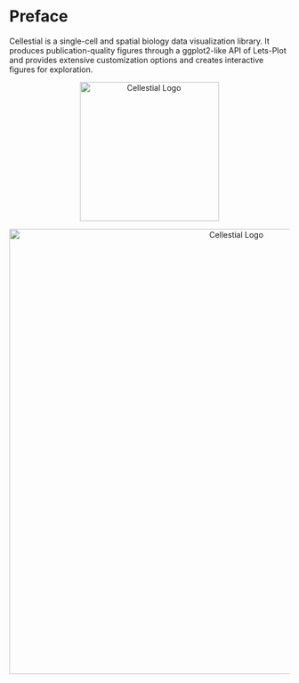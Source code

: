 # Preface {.unnumbered}

Cellestial is a single-cell and spatial biology data visualization library.
It produces publication-quality figures through a ggplot2-like API of Lets-Plot and provides extensive customization options and creates interactive figures for exploration.



<p align="center">
    <img src="https://github.com/datavil/cellestial/blob/master/assets/cellestial_logo.png?raw=true" alt="Cellestial Logo" width="250">
</p>

<p align="center">
    <img src="https://github.com/datavil/cellestial/blob/master/assets/overall.png?raw=true" alt="Cellestial Logo" width="800">
</p>
